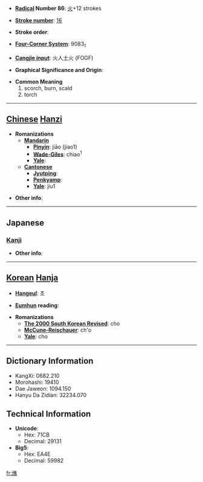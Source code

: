 * '''[[Wiktionary:Chinese radical index| Radical]] Number 86''': [[Wiktionary:Chinese radical index 火|火]]+12 strokes

* '''[[Wiktionary:Chinese total strokes index|Stroke number]]''': [[Wiktionary:Chinese total strokes index 16|16]]

* '''Stroke order''': 

* '''[[Wiktionary:Chinese four corner index|Four-Corner System]]''': 9083<sub>1</sub>

* '''[[Wiktionary:Chinese Cangjie index|Cangjie input]]''': 火人土火 (FOGF)

* '''Graphical Significance and Origin''': 

* '''Common Meaning'''
*#scorch, burn, scald
*# torch


----

== [[Chinese]] [[Hanzi]] ==

* '''Romanizations'''
** '''[[Mandarin]]'''
*** '''[[Pinyin]]''': jiāo (jiao1)
*** '''[[Wade-Giles]]''': chiao<sup>1</sup>
*** '''[[Yale]]''': 
** '''[[Cantonese]]'''
*** '''[[Jyutping]]''':
*** '''[[Penkyamp]]''': 
*** '''[[Yale]]''': jiu1

* '''Other info''': 

----

==Japanese==
===[[Kanji]]===
{{kanji|on readings=[[しょう]] (shō), [[じょう]] (jō), [[せき]] (seki), [[しゃく]] (shaku)
|kun readings=[[たいまつ]] (taimatsu)
}}

* '''Other info''':  

----

== [[Korean]] [[Hanja]] ==

* '''[[Hangeul]]''': 초

* '''[[Eumhun]] reading''': 

* '''Romanizations'''
** '''[[The 2000 South Korean Revised Romanization|The 2000 South Korean Revised]]''': cho
** '''[[McCune-Reischauer]]''': ch'o
** '''[[Yale]]''': cho

----

== Dictionary Information ==

* KangXi: 0682.210
* Morohashi: 19410
* Dae Jaweon: 1094.150
* Hanyu Da Zidian: 32234.070

== Technical Information ==

* '''Unicode''':
** Hex: 71CB
** Decimal: 29131
* '''Big5''':
** Hex: EA4E
** Decimal: 59982

[[fr:燋]]